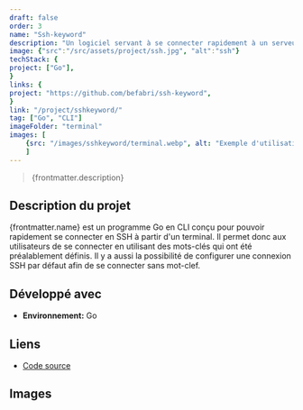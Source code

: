 ```yaml
---
draft: false
order: 3
name: "Ssh-keyword"
description: "Un logiciel servant à se connecter rapidement à un serveur SSH à l'aide de mots-clefs depuis un terminal."
image: {"src":"/src/assets/project/ssh.jpg", "alt":"ssh"}
techStack: {
project: ["Go"],
}
links: {
project: "https://github.com/befabri/ssh-keyword",
}
link: "/project/sshkeyword/"
tag: ["Go", "CLI"]
imageFolder: "terminal"
images: [
    {src: "/images/sshkeyword/terminal.webp", alt: "Exemple d'utilisation"}
    ]
---
```


> {frontmatter.description}

## Description du projet

{frontmatter.name} est un programme Go en CLI conçu pour pouvoir rapidement se connecter en SSH à partir d'un terminal.
Il permet donc aux utilisateurs de se connecter en utilisant des mots-clés qui ont été préalablement définis. Il y a aussi la possibilité de configurer une connexion SSH par défaut afin de se connecter sans mot-clef.

## Développé avec

-   **Environnement:** Go

## Liens

-   [Code source](https://github.com/befabri/ssh-keyword)

## Images